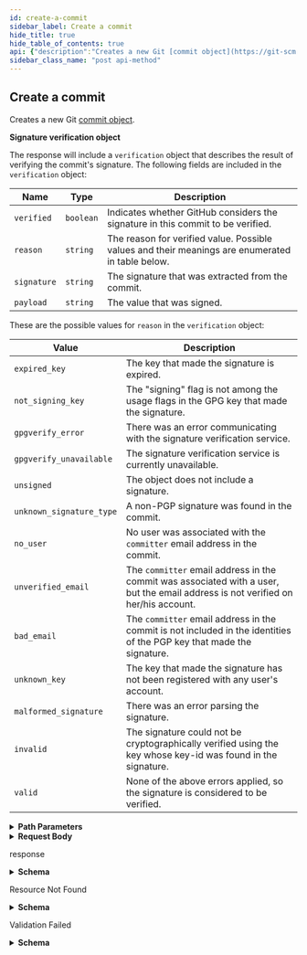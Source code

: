```yaml
---
id: create-a-commit
sidebar_label: Create a commit
hide_title: true
hide_table_of_contents: true
api: {"description":"Creates a new Git [commit object](https://git-scm.com/book/en/v1/Git-Internals-Git-Objects#Commit-Objects).\n\n**Signature verification object**\n\nThe response will include a `verification` object that describes the result of verifying the commit's signature. The following fields are included in the `verification` object:\n\n| Name | Type | Description |\n| ---- | ---- | ----------- |\n| `verified` | `boolean` | Indicates whether GitHub considers the signature in this commit to be verified. |\n| `reason` | `string` | The reason for verified value. Possible values and their meanings are enumerated in table below. |\n| `signature` | `string` | The signature that was extracted from the commit. |\n| `payload` | `string` | The value that was signed. |\n\nThese are the possible values for `reason` in the `verification` object:\n\n| Value | Description |\n| ----- | ----------- |\n| `expired_key` | The key that made the signature is expired. |\n| `not_signing_key` | The \"signing\" flag is not among the usage flags in the GPG key that made the signature. |\n| `gpgverify_error` | There was an error communicating with the signature verification service. |\n| `gpgverify_unavailable` | The signature verification service is currently unavailable. |\n| `unsigned` | The object does not include a signature. |\n| `unknown_signature_type` | A non-PGP signature was found in the commit. |\n| `no_user` | No user was associated with the `committer` email address in the commit. |\n| `unverified_email` | The `committer` email address in the commit was associated with a user, but the email address is not verified on her/his account. |\n| `bad_email` | The `committer` email address in the commit is not included in the identities of the PGP key that made the signature. |\n| `unknown_key` | The key that made the signature has not been registered with any user's account. |\n| `malformed_signature` | There was an error parsing the signature. |\n| `invalid` | The signature could not be cryptographically verified using the key whose key-id was found in the signature. |\n| `valid` | None of the above errors applied, so the signature is considered to be verified. |","externalDocs":{"description":"API method documentation","url":"https://docs.github.com/rest/reference/git#create-a-commit"},"operationId":"git/create-commit","parameters":[{"in":"path","name":"owner","required":true,"schema":{"type":"string"}},{"in":"path","name":"repo","required":true,"schema":{"type":"string"}}],"requestBody":{"content":{"application/json":{"example":{"author":{"date":"2008-07-09T04:13:30.000Z","email":"octocat@github.com","name":"Mona Octocat"},"message":"my commit message","parents":["7d1b31e74ee336d15cbd21741bc88a537ed063a0"],"signature":"-----BEGIN PGP SIGNATURE-----\n\niQIzBAABAQAdFiEESn/54jMNIrGSE6Tp6cQjvhfv7nAFAlnT71cACgkQ6cQjvhfv\n7nCWwA//XVqBKWO0zF+bZl6pggvky3Oc2j1pNFuRWZ29LXpNuD5WUGXGG209B0hI\nDkmcGk19ZKUTnEUJV2Xd0R7AW01S/YSub7OYcgBkI7qUE13FVHN5ln1KvH2all2n\n2+JCV1HcJLEoTjqIFZSSu/sMdhkLQ9/NsmMAzpf/iIM0nQOyU4YRex9eD1bYj6nA\nOQPIDdAuaTQj1gFPHYLzM4zJnCqGdRlg0sOM/zC5apBNzIwlgREatOYQSCfCKV7k\nnrU34X8b9BzQaUx48Qa+Dmfn5KQ8dl27RNeWAqlkuWyv3pUauH9UeYW+KyuJeMkU\n+NyHgAsWFaCFl23kCHThbLStMZOYEnGagrd0hnm1TPS4GJkV4wfYMwnI4KuSlHKB\njHl3Js9vNzEUQipQJbgCgTiWvRJoK3ENwBTMVkKHaqT4x9U4Jk/XZB6Q8MA09ezJ\n3QgiTjTAGcum9E9QiJqMYdWQPWkaBIRRz5cET6HPB48YNXAAUsfmuYsGrnVLYbG+\nUpC6I97VybYHTy2O9XSGoaLeMI9CsFn38ycAxxbWagk5mhclNTP5mezIq6wKSwmr\nX11FW3n1J23fWZn5HJMBsRnUCgzqzX3871IqLYHqRJ/bpZ4h20RhTyPj5c/z7QXp\neSakNQMfbbMcljkha+ZMuVQX1K9aRlVqbmv3ZMWh+OijLYVU2bc=\n=5Io4\n-----END PGP SIGNATURE-----\n","tree":"827efc6d56897b048c772eb4087f854f46256132"},"schema":{"properties":{"author":{"description":"Information about the author of the commit. By default, the `author` will be the authenticated user and the current date. See the `author` and `committer` object below for details.","properties":{"date":{"description":"Indicates when this commit was authored (or committed). This is a timestamp in [ISO 8601](https://en.wikipedia.org/wiki/ISO_8601) format: `YYYY-MM-DDTHH:MM:SSZ`.","type":"string"},"email":{"description":"The email of the author (or committer) of the commit","type":"string"},"name":{"description":"The name of the author (or committer) of the commit","type":"string"}},"type":"object"},"committer":{"description":"Information about the person who is making the commit. By default, `committer` will use the information set in `author`. See the `author` and `committer` object below for details.","properties":{"date":{"description":"Indicates when this commit was authored (or committed). This is a timestamp in [ISO 8601](https://en.wikipedia.org/wiki/ISO_8601) format: `YYYY-MM-DDTHH:MM:SSZ`.","type":"string"},"email":{"description":"The email of the author (or committer) of the commit","type":"string"},"name":{"description":"The name of the author (or committer) of the commit","type":"string"}},"type":"object"},"message":{"description":"The commit message","type":"string"},"parents":{"description":"The SHAs of the commits that were the parents of this commit. If omitted or empty, the commit will be written as a root commit. For a single parent, an array of one SHA should be provided; for a merge commit, an array of more than one should be provided.","items":{"type":"string"},"type":"array"},"signature":{"description":"The [PGP signature](https://en.wikipedia.org/wiki/Pretty_Good_Privacy) of the commit. GitHub adds the signature to the `gpgsig` header of the created commit. For a commit signature to be verifiable by Git or GitHub, it must be an ASCII-armored detached PGP signature over the string commit as it would be written to the object database. To pass a `signature` parameter, you need to first manually create a valid PGP signature, which can be complicated. You may find it easier to [use the command line](https://git-scm.com/book/id/v2/Git-Tools-Signing-Your-Work) to create signed commits.","type":"string"},"tree":{"description":"The SHA of the tree object this commit points to","type":"string"}},"required":["message","tree"],"type":"object"}}}},"responses":{"201":{"content":{"application/json":{"examples":{"default":{"value":{"author":{"date":"2014-11-07T22:01:45.000Z","email":"octocat@github.com","name":"Monalisa Octocat"},"committer":{"date":"2014-11-07T22:01:45.000Z","email":"octocat@github.com","name":"Monalisa Octocat"},"html_url":"https://github.com/octocat/Hello-World/commit/7638417db6d59f3c431d3e1f261cc637155684cd","message":"my commit message","node_id":"MDY6Q29tbWl0NzYzODQxN2RiNmQ1OWYzYzQzMWQzZTFmMjYxY2M2MzcxNTU2ODRjZA==","parents":[{"html_url":"https://github.com/octocat/Hello-World/commit/7d1b31e74ee336d15cbd21741bc88a537ed063a0","sha":"7d1b31e74ee336d15cbd21741bc88a537ed063a0","url":"https://api.github.com/repos/octocat/Hello-World/git/commits/7d1b31e74ee336d15cbd21741bc88a537ed063a0"}],"sha":"7638417db6d59f3c431d3e1f261cc637155684cd","tree":{"sha":"827efc6d56897b048c772eb4087f854f46256132","url":"https://api.github.com/repos/octocat/Hello-World/git/trees/827efc6d56897b048c772eb4087f854f46256132"},"url":"https://api.github.com/repos/octocat/Hello-World/git/commits/7638417db6d59f3c431d3e1f261cc637155684cd","verification":{"payload":null,"reason":"unsigned","signature":null,"verified":false}}}},"schema":{"description":"Low-level Git commit operations within a repository","properties":{"author":{"description":"Identifying information for the git-user","properties":{"date":{"description":"Timestamp of the commit","example":"2014-08-08T20:02:04.000Z","format":"date-time","type":"string"},"email":{"description":"Git email address of the user","example":"monalisa.octocat@example.com","type":"string"},"name":{"description":"Name of the git user","example":"Monalisa Octocat","type":"string"}},"required":["email","name","date"],"type":"object"},"committer":{"description":"Identifying information for the git-user","properties":{"date":{"description":"Timestamp of the commit","example":"2014-08-08T20:02:04.000Z","format":"date-time","type":"string"},"email":{"description":"Git email address of the user","example":"monalisa.octocat@example.com","type":"string"},"name":{"description":"Name of the git user","example":"Monalisa Octocat","type":"string"}},"required":["email","name","date"],"type":"object"},"html_url":{"format":"uri","type":"string"},"message":{"description":"Message describing the purpose of the commit","example":"Fix #42","type":"string"},"node_id":{"type":"string"},"parents":{"items":{"properties":{"html_url":{"format":"uri","type":"string"},"sha":{"description":"SHA for the commit","example":"7638417db6d59f3c431d3e1f261cc637155684cd","type":"string"},"url":{"format":"uri","type":"string"}},"required":["sha","url","html_url"],"type":"object"},"type":"array"},"sha":{"description":"SHA for the commit","example":"7638417db6d59f3c431d3e1f261cc637155684cd","type":"string"},"tree":{"properties":{"sha":{"description":"SHA for the commit","example":"7638417db6d59f3c431d3e1f261cc637155684cd","type":"string"},"url":{"format":"uri","type":"string"}},"required":["sha","url"],"type":"object"},"url":{"format":"uri","type":"string"},"verification":{"properties":{"payload":{"nullable":true,"type":"string"},"reason":{"type":"string"},"signature":{"nullable":true,"type":"string"},"verified":{"type":"boolean"}},"required":["verified","reason","signature","payload"],"type":"object"}},"required":["sha","node_id","url","html_url","author","committer","tree","message","parents","verification"],"title":"Git Commit","type":"object"}}},"description":"response","headers":{"Location":{"example":"https://api.github.com/repos/octocat/Hello-World/git/commits/7638417db6d59f3c431d3e1f261cc637155684cd","schema":{"type":"string"}}}},"404":{"content":{"application/json":{"schema":{"description":"Basic Error","properties":{"documentation_url":{"type":"string"},"message":{"type":"string"}},"title":"Basic Error","type":"object"}}},"description":"Resource Not Found"},"422":{"content":{"application/json":{"schema":{"description":"Validation Error","properties":{"documentation_url":{"type":"string"},"errors":{"items":{"properties":{"code":{"type":"string"},"field":{"type":"string"},"index":{"type":"integer"},"message":{"type":"string"},"resource":{"type":"string"},"value":{"oneOf":[{"nullable":true,"type":"string"},{"nullable":true,"type":"integer"},{"items":{"type":"string"},"nullable":true,"type":"array"}]}},"required":["code"],"type":"object"},"type":"array"},"message":{"type":"string"}},"required":["message","documentation_url"],"title":"Validation Error","type":"object"}}},"description":"Validation Failed"}},"tags":["git"],"x-github":{"category":"git","enabledForGitHubApps":true,"githubCloudOnly":false,"previews":[],"subcategory":"commits"},"method":"post","path":"/repos/{owner}/{repo}/git/commits","servers":[{"url":"https://api.github.com"}],"jsonRequestBodyExample":{"author":{"date":"string","email":"string","name":"string"},"committer":{"date":"string","email":"string","name":"string"},"message":"string","parents":["string"],"signature":"string","tree":"string"},"info":{"contact":{"name":"Support","url":"https://support.github.com/contact"},"description":"GitHub's v3 REST API.","license":{"name":"MIT","url":"https://spdx.org/licenses/MIT"},"termsOfService":"https://docs.github.com/articles/github-terms-of-service","title":"GitHub v3 REST API","version":"1.1.4","x-apisguru-categories":["collaboration","developer_tools"],"x-logo":{"url":"https://twitter.com/github/profile_image?size=original"},"x-origin":[{"format":"openapi","url":"https://raw.githubusercontent.com/github/rest-api-description/main/descriptions/api.github.com/api.github.com.json","version":"3.0"}],"x-providerName":"github.com"},"postman":{"name":"Create a commit","description":{"content":"Creates a new Git [commit object](https://git-scm.com/book/en/v1/Git-Internals-Git-Objects#Commit-Objects).\n\n**Signature verification object**\n\nThe response will include a `verification` object that describes the result of verifying the commit's signature. The following fields are included in the `verification` object:\n\n| Name | Type | Description |\n| ---- | ---- | ----------- |\n| `verified` | `boolean` | Indicates whether GitHub considers the signature in this commit to be verified. |\n| `reason` | `string` | The reason for verified value. Possible values and their meanings are enumerated in table below. |\n| `signature` | `string` | The signature that was extracted from the commit. |\n| `payload` | `string` | The value that was signed. |\n\nThese are the possible values for `reason` in the `verification` object:\n\n| Value | Description |\n| ----- | ----------- |\n| `expired_key` | The key that made the signature is expired. |\n| `not_signing_key` | The \"signing\" flag is not among the usage flags in the GPG key that made the signature. |\n| `gpgverify_error` | There was an error communicating with the signature verification service. |\n| `gpgverify_unavailable` | The signature verification service is currently unavailable. |\n| `unsigned` | The object does not include a signature. |\n| `unknown_signature_type` | A non-PGP signature was found in the commit. |\n| `no_user` | No user was associated with the `committer` email address in the commit. |\n| `unverified_email` | The `committer` email address in the commit was associated with a user, but the email address is not verified on her/his account. |\n| `bad_email` | The `committer` email address in the commit is not included in the identities of the PGP key that made the signature. |\n| `unknown_key` | The key that made the signature has not been registered with any user's account. |\n| `malformed_signature` | There was an error parsing the signature. |\n| `invalid` | The signature could not be cryptographically verified using the key whose key-id was found in the signature. |\n| `valid` | None of the above errors applied, so the signature is considered to be verified. |","type":"text/plain"},"url":{"path":["repos",":owner",":repo","git","commits"],"host":["{{baseUrl}}"],"query":[],"variable":[{"disabled":false,"description":{"content":"(Required) ","type":"text/plain"},"type":"any","value":"","key":"owner"},{"disabled":false,"description":{"content":"(Required) ","type":"text/plain"},"type":"any","value":"","key":"repo"}]},"header":[{"key":"Content-Type","value":"application/json"},{"key":"Accept","value":"application/json"}],"method":"POST","body":{"mode":"raw","raw":"\"\"","options":{"raw":{"language":"json"}}}}}
sidebar_class_name: "post api-method"
---
```



## Create a commit



Creates a new Git [commit object](https://git-scm.com/book/en/v1/Git-Internals-Git-Objects#Commit-Objects).

**Signature verification object**

The response will include a `verification` object that describes the result of verifying the commit&#39;s signature. The following fields are included in the `verification` object:

| Name | Type | Description |
| ---- | ---- | ----------- |
| `verified` | `boolean` | Indicates whether GitHub considers the signature in this commit to be verified. |
| `reason` | `string` | The reason for verified value. Possible values and their meanings are enumerated in table below. |
| `signature` | `string` | The signature that was extracted from the commit. |
| `payload` | `string` | The value that was signed. |

These are the possible values for `reason` in the `verification` object:

| Value | Description |
| ----- | ----------- |
| `expired_key` | The key that made the signature is expired. |
| `not_signing_key` | The &quot;signing&quot; flag is not among the usage flags in the GPG key that made the signature. |
| `gpgverify_error` | There was an error communicating with the signature verification service. |
| `gpgverify_unavailable` | The signature verification service is currently unavailable. |
| `unsigned` | The object does not include a signature. |
| `unknown_signature_type` | A non-PGP signature was found in the commit. |
| `no_user` | No user was associated with the `committer` email address in the commit. |
| `unverified_email` | The `committer` email address in the commit was associated with a user, but the email address is not verified on her/his account. |
| `bad_email` | The `committer` email address in the commit is not included in the identities of the PGP key that made the signature. |
| `unknown_key` | The key that made the signature has not been registered with any user&#39;s account. |
| `malformed_signature` | There was an error parsing the signature. |
| `invalid` | The signature could not be cryptographically verified using the key whose key-id was found in the signature. |
| `valid` | None of the above errors applied, so the signature is considered to be verified. |

<details style={{"marginBottom":"1rem"}}><summary style={{}}><strong>Path Parameters</strong></summary><div><ul><ParamsItem className={"paramsItem"} param={{"in":"path","name":"owner","required":true,"schema":{"type":"string"}}}></ParamsItem><ParamsItem className={"paramsItem"} param={{"in":"path","name":"repo","required":true,"schema":{"type":"string"}}}></ParamsItem></ul></div></details><details style={{}}><summary style={{"textAlign":"left"}}><strong>Request Body</strong></summary><div style={{"textAlign":"left","marginLeft":"1rem"}}></div><ul style={{"marginLeft":"1rem"}}><SchemaItem collapsible={true} className={"schemaItem"}><details style={{}}><summary style={{}}><strong>author</strong><span style={{"opacity":"0.6"}}> object</span></summary><div style={{"marginLeft":"1rem"}}><div style={{"marginTop":".5rem","marginBottom":".5rem"}}>

Information about the author of the commit. By default, the `author` will be the authenticated user and the current date. See the `author` and `committer` object below for details.

</div><ul><SchemaItem collapsible={false} name={"date"} required={false} schemaDescription={"Indicates when this commit was authored (or committed). This is a timestamp in [ISO 8601](https://en.wikipedia.org/wiki/ISO_8601) format: `YYYY-MM-DDTHH:MM:SSZ`."} schemaName={"string"} qualifierMessage={undefined}></SchemaItem><SchemaItem collapsible={false} name={"email"} required={false} schemaDescription={"The email of the author (or committer) of the commit"} schemaName={"string"} qualifierMessage={undefined}></SchemaItem><SchemaItem collapsible={false} name={"name"} required={false} schemaDescription={"The name of the author (or committer) of the commit"} schemaName={"string"} qualifierMessage={undefined}></SchemaItem></ul></div></details></SchemaItem><SchemaItem collapsible={true} className={"schemaItem"}><details style={{}}><summary style={{}}><strong>committer</strong><span style={{"opacity":"0.6"}}> object</span></summary><div style={{"marginLeft":"1rem"}}><div style={{"marginTop":".5rem","marginBottom":".5rem"}}>

Information about the person who is making the commit. By default, `committer` will use the information set in `author`. See the `author` and `committer` object below for details.

</div><ul><SchemaItem collapsible={false} name={"date"} required={false} schemaDescription={"Indicates when this commit was authored (or committed). This is a timestamp in [ISO 8601](https://en.wikipedia.org/wiki/ISO_8601) format: `YYYY-MM-DDTHH:MM:SSZ`."} schemaName={"string"} qualifierMessage={undefined}></SchemaItem><SchemaItem collapsible={false} name={"email"} required={false} schemaDescription={"The email of the author (or committer) of the commit"} schemaName={"string"} qualifierMessage={undefined}></SchemaItem><SchemaItem collapsible={false} name={"name"} required={false} schemaDescription={"The name of the author (or committer) of the commit"} schemaName={"string"} qualifierMessage={undefined}></SchemaItem></ul></div></details></SchemaItem><SchemaItem collapsible={false} name={"message"} required={true} schemaDescription={"The commit message"} schemaName={"string"} qualifierMessage={undefined}></SchemaItem><SchemaItem collapsible={false} name={"parents"} required={false} schemaDescription={"The SHAs of the commits that were the parents of this commit. If omitted or empty, the commit will be written as a root commit. For a single parent, an array of one SHA should be provided; for a merge commit, an array of more than one should be provided."} schemaName={"string[]"} qualifierMessage={undefined}></SchemaItem><SchemaItem collapsible={false} name={"signature"} required={false} schemaDescription={"The [PGP signature](https://en.wikipedia.org/wiki/Pretty_Good_Privacy) of the commit. GitHub adds the signature to the `gpgsig` header of the created commit. For a commit signature to be verifiable by Git or GitHub, it must be an ASCII-armored detached PGP signature over the string commit as it would be written to the object database. To pass a `signature` parameter, you need to first manually create a valid PGP signature, which can be complicated. You may find it easier to [use the command line](https://git-scm.com/book/id/v2/Git-Tools-Signing-Your-Work) to create signed commits."} schemaName={"string"} qualifierMessage={undefined}></SchemaItem><SchemaItem collapsible={false} name={"tree"} required={true} schemaDescription={"The SHA of the tree object this commit points to"} schemaName={"string"} qualifierMessage={undefined}></SchemaItem></ul></details><div><ApiTabs><TabItem label={"201"} value={"201"}><div>

response

</div><div><details style={{}}><summary style={{"textAlign":"left"}}><strong>Schema</strong></summary><div style={{"textAlign":"left","marginLeft":"1rem"}}></div><ul style={{"marginLeft":"1rem"}}><SchemaItem collapsible={true} className={"schemaItem"}><details style={{}}><summary style={{}}><strong>author</strong><span style={{"opacity":"0.6"}}> object</span><strong style={{"fontSize":"var(--ifm-code-font-size)","color":"var(--openapi-required)"}}> required</strong></summary><div style={{"marginLeft":"1rem"}}><div style={{"marginTop":".5rem","marginBottom":".5rem"}}>

Identifying information for the git-user

</div><ul><SchemaItem collapsible={false} name={"date"} required={true} schemaDescription={"Timestamp of the commit"} schemaName={"date-time"} qualifierMessage={undefined}></SchemaItem><SchemaItem collapsible={false} name={"email"} required={true} schemaDescription={"Git email address of the user"} schemaName={"string"} qualifierMessage={undefined}></SchemaItem><SchemaItem collapsible={false} name={"name"} required={true} schemaDescription={"Name of the git user"} schemaName={"string"} qualifierMessage={undefined}></SchemaItem></ul></div></details></SchemaItem><SchemaItem collapsible={true} className={"schemaItem"}><details style={{}}><summary style={{}}><strong>committer</strong><span style={{"opacity":"0.6"}}> object</span><strong style={{"fontSize":"var(--ifm-code-font-size)","color":"var(--openapi-required)"}}> required</strong></summary><div style={{"marginLeft":"1rem"}}><div style={{"marginTop":".5rem","marginBottom":".5rem"}}>

Identifying information for the git-user

</div><ul><SchemaItem collapsible={false} name={"date"} required={true} schemaDescription={"Timestamp of the commit"} schemaName={"date-time"} qualifierMessage={undefined}></SchemaItem><SchemaItem collapsible={false} name={"email"} required={true} schemaDescription={"Git email address of the user"} schemaName={"string"} qualifierMessage={undefined}></SchemaItem><SchemaItem collapsible={false} name={"name"} required={true} schemaDescription={"Name of the git user"} schemaName={"string"} qualifierMessage={undefined}></SchemaItem></ul></div></details></SchemaItem><SchemaItem collapsible={false} name={"html_url"} required={true} schemaDescription={undefined} schemaName={"uri"} qualifierMessage={undefined}></SchemaItem><SchemaItem collapsible={false} name={"message"} required={true} schemaDescription={"Message describing the purpose of the commit"} schemaName={"string"} qualifierMessage={undefined}></SchemaItem><SchemaItem collapsible={false} name={"node_id"} required={true} schemaDescription={undefined} schemaName={"string"} qualifierMessage={undefined}></SchemaItem><SchemaItem collapsible={true} className={"schemaItem"}><details style={{}}><summary style={{}}><strong>parents</strong><span style={{"opacity":"0.6"}}> object[]</span><strong style={{"fontSize":"var(--ifm-code-font-size)","color":"var(--openapi-required)"}}> required</strong></summary><div style={{"marginLeft":"1rem"}}><ul><SchemaItem collapsible={false} name={"html_url"} required={true} schemaDescription={undefined} schemaName={"uri"} qualifierMessage={undefined}></SchemaItem><SchemaItem collapsible={false} name={"sha"} required={true} schemaDescription={"SHA for the commit"} schemaName={"string"} qualifierMessage={undefined}></SchemaItem><SchemaItem collapsible={false} name={"url"} required={true} schemaDescription={undefined} schemaName={"uri"} qualifierMessage={undefined}></SchemaItem></ul></div></details></SchemaItem><SchemaItem collapsible={false} name={"sha"} required={true} schemaDescription={"SHA for the commit"} schemaName={"string"} qualifierMessage={undefined}></SchemaItem><SchemaItem collapsible={true} className={"schemaItem"}><details style={{}}><summary style={{}}><strong>tree</strong><span style={{"opacity":"0.6"}}> object</span><strong style={{"fontSize":"var(--ifm-code-font-size)","color":"var(--openapi-required)"}}> required</strong></summary><div style={{"marginLeft":"1rem"}}><ul><SchemaItem collapsible={false} name={"sha"} required={true} schemaDescription={"SHA for the commit"} schemaName={"string"} qualifierMessage={undefined}></SchemaItem><SchemaItem collapsible={false} name={"url"} required={true} schemaDescription={undefined} schemaName={"uri"} qualifierMessage={undefined}></SchemaItem></ul></div></details></SchemaItem><SchemaItem collapsible={false} name={"url"} required={true} schemaDescription={undefined} schemaName={"uri"} qualifierMessage={undefined}></SchemaItem><SchemaItem collapsible={true} className={"schemaItem"}><details style={{}}><summary style={{}}><strong>verification</strong><span style={{"opacity":"0.6"}}> object</span><strong style={{"fontSize":"var(--ifm-code-font-size)","color":"var(--openapi-required)"}}> required</strong></summary><div style={{"marginLeft":"1rem"}}><ul><SchemaItem collapsible={false} name={"payload"} required={true} schemaDescription={undefined} schemaName={"string"} qualifierMessage={undefined}></SchemaItem><SchemaItem collapsible={false} name={"reason"} required={true} schemaDescription={undefined} schemaName={"string"} qualifierMessage={undefined}></SchemaItem><SchemaItem collapsible={false} name={"signature"} required={true} schemaDescription={undefined} schemaName={"string"} qualifierMessage={undefined}></SchemaItem><SchemaItem collapsible={false} name={"verified"} required={true} schemaDescription={undefined} schemaName={"boolean"} qualifierMessage={undefined}></SchemaItem></ul></div></details></SchemaItem></ul></details></div></TabItem><TabItem label={"404"} value={"404"}><div>

Resource Not Found

</div><div><details style={{}}><summary style={{"textAlign":"left"}}><strong>Schema</strong></summary><div style={{"textAlign":"left","marginLeft":"1rem"}}></div><ul style={{"marginLeft":"1rem"}}><SchemaItem collapsible={false} name={"documentation_url"} required={false} schemaDescription={undefined} schemaName={"string"} qualifierMessage={undefined}></SchemaItem><SchemaItem collapsible={false} name={"message"} required={false} schemaDescription={undefined} schemaName={"string"} qualifierMessage={undefined}></SchemaItem></ul></details></div></TabItem><TabItem label={"422"} value={"422"}><div>

Validation Failed

</div><div><details style={{}}><summary style={{"textAlign":"left"}}><strong>Schema</strong></summary><div style={{"textAlign":"left","marginLeft":"1rem"}}></div><ul style={{"marginLeft":"1rem"}}><SchemaItem collapsible={false} name={"documentation_url"} required={true} schemaDescription={undefined} schemaName={"string"} qualifierMessage={undefined}></SchemaItem><SchemaItem collapsible={true} className={"schemaItem"}><details style={{}}><summary style={{}}><strong>errors</strong><span style={{"opacity":"0.6"}}> object[]</span></summary><div style={{"marginLeft":"1rem"}}><ul><SchemaItem collapsible={false} name={"code"} required={true} schemaDescription={undefined} schemaName={"string"} qualifierMessage={undefined}></SchemaItem><SchemaItem collapsible={false} name={"field"} required={false} schemaDescription={undefined} schemaName={"string"} qualifierMessage={undefined}></SchemaItem><SchemaItem collapsible={false} name={"index"} required={false} schemaDescription={undefined} schemaName={"integer"} qualifierMessage={undefined}></SchemaItem><SchemaItem collapsible={false} name={"message"} required={false} schemaDescription={undefined} schemaName={"string"} qualifierMessage={undefined}></SchemaItem><SchemaItem collapsible={false} name={"resource"} required={false} schemaDescription={undefined} schemaName={"string"} qualifierMessage={undefined}></SchemaItem><SchemaItem collapsible={false} name={"value"} required={false} schemaDescription={undefined} schemaName={""} qualifierMessage={undefined}></SchemaItem></ul></div></details></SchemaItem><SchemaItem collapsible={false} name={"message"} required={true} schemaDescription={undefined} schemaName={"string"} qualifierMessage={undefined}></SchemaItem></ul></details></div></TabItem></ApiTabs></div>
      